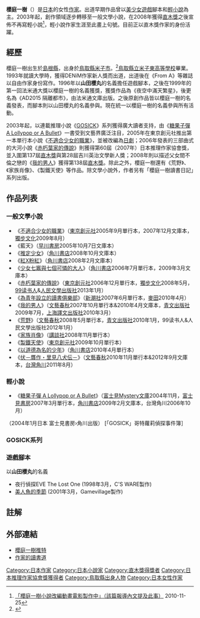 {{Infobox Writer
| name          = 櫻庭一樹
| birth_name    = 櫻庭一樹
| birth_date    = {{birth date and age|1971|7|26}}
| birth_place   = [[日本|日本]][[島根縣|島根縣]]
| death_date    = 
| death_place   = 
| occupation    = [[小說家|小說家]]
| nationality   = {{JPN}}
| education     = [[学士|学士]]
| alma_mater    = 
| period        = 1999年 - 
| genre         = [[推理小說|推理小說]]・[[奇幻小說|奇幻小說]]
| subject       = 
| movement      = 
| notableworks  = 《[[赤朽葉家的傳說|赤朽葉家的傳說]]》<br />《[[我的男人|我的男人]]》
| awards        = [[日本推理作家協會獎|日本推理作家協會獎]]（2007年）<br/>[[直木三十五獎|直木三十五獎]]（2008年）
| spouse        = 友野英俊（2009年 - 2011年）
}}

{{Japanese|japanese=桜庭 一樹|kana=さくらば かずき|romaji=Sakuraba Kazuki}}
'''櫻庭一樹'''（{{bd|1971年|7月26日}}）是[[日本|日本]]的女性[[作家|作家]]。出道早期作品曾以[[美少女遊戲|美少女遊戲]]腳本和[[輕小說|輕小說]]為主。2003年起，創作領域逐步轉移至一般文學小說，在2008年獲得[[直木獎|直木獎]]之後宣佈不再寫輕小說<ref>[http://gnn.gamer.com.tw/4/48844.html 「櫻庭一樹小說改編動畫電影製作中」（該篇報導內文提及此事） ] {{Wayback|url=http://gnn.gamer.com.tw/4/48844.html |date=20180817193502 }} 2010-11-25</ref>，輕小說作家生涯至此畫上句號。目前正以直木獎作家的身份活躍。

== 經歷 ==
櫻庭一樹出生於[[島根縣|島根縣]]，出身於[[鳥取縣|鳥取縣]][[米子市|米子市]]。<ref>{{Cite web|url=http://sakuraba.if.tv/profile/index.php|title=櫻庭一樹官網介紹|accessdate=2010-01-23|language=ja|deadurl=yes|archiveurl=https://web.archive.org/web/20100330055055/http://sakuraba.if.tv/profile/index.php|archivedate=2010-03-30}}</ref>[[鳥取縣立米子東高等學校|鳥取縣立米子東高等學校]]畢業。1993年就讀大學時，獲得DENiM作家新人獎而出道，出道後在《From A》等雜誌以自由作家身份寫作。1996年以'''山田櫻丸'''的名義擔任遊戲腳本，之後在1999年的第一回法米通大獎以櫻庭一樹的名義獲獎，獲獎作品為《夜空中滿天繁星》，後更名為《AD2015 隔離都市》，由法米通文庫出版。之後原創作品皆以櫻庭一樹的名義發表，而腳本則以山田櫻丸的名義參與。現在統一以櫻庭一樹的名義參與所有活動。

2003年起，以連載推理小說《[[GOSICK|GOSICK]]》系列獲得廣大讀者支持，由《[[糖果子彈_A_Lollypop_or_A_Bullet|糖果子彈 A Lollypop or A Bullet]]》一書受到文藝界廣泛注目，2005年在東京創元社推出第一本單行本小說《[[不適合少女的職業|不適合少女的職業]]》，並被改編為[[日劇|日劇]]；2006年發表的三部曲式的大河小說《[[赤朽葉家的傳說|赤朽葉家的傳說]]》則獲得第60屆（2007年）日本推理作家協會獎，並入圍第137屆[[直木獎|直木獎]]與第28屆吉川英治文學新人獎；2008年則以描述父女間不倫之戀的《[[我的男人|我的男人]]》獲得第138屆[[直木獎|直木獎]]。除此之外，櫻庭一樹還有《荒野》、《家族肖像》、《製鐵天使》等作品。除文學小說外，作者另有「櫻庭一樹讀書日記」系列出版。

== 作品列表 ==
=== 一般文學小說 ===
* 《[[不適合少女的職業|不適合少女的職業]]》（[[東京創元社|東京創元社]]2005年9月單行本，2007年12月文庫本，[[獨步文化|獨步文化]]2009年8月）
* 《藍天》（[[早川書房|早川書房]]2005年10月7日文庫本）
* 《[[推定少女_(小說)|推定少女]]》（[[角川書店|角川書店]]2008年10月文庫本）
* 《[[紅X粉紅|紅X粉紅]]》（[[角川書店|角川書店]]2008年2月文庫本）
* 《[[少女七竈與七個可憐的大人|少女七竈與七個可憐的大人]]》（[[角川書店|角川書店]]2006年7月單行本，2009年3月文庫本）
* 《[[赤朽葉家的傳說|赤朽葉家的傳說]]》（[[東京創元社|東京創元社]]2006年12月單行本，[[獨步文化|獨步文化]]2008年5月，[[99读书人|99读书人]]&[[人民文學出版社|人民文學出版社]]2013年1月）
* 《[[為青年設立的讀書俱樂部|為青年設立的讀書俱樂部]]》（[[新潮社|新潮社]]2007年6月單行本，[[麥田|麥田]]2010年4月） 
* 《[[我的男人|我的男人]]》（[[文藝春秋|文藝春秋]]2007年10月單行本&2010年4月文庫本，[[青文出版社|青文出版社]]2009年7月，[[上海譯文出版社|上海譯文出版社]]2010年3月）
* 《[[荒野|荒野]]》（[[文藝春秋|文藝春秋]]2008年5月單行本，[[青文出版社|青文出版社]]2010年1月，99读书人&人民文學出版社2012年1月）
* 《[[家族肖像|家族肖像]]》（[[講談社|講談社]]2008年11月單行本）
* 《[[製鐵天使|製鐵天使]]》（[[東京創元社|東京創元社]]2009年10月單行本）
* 《[[以道德為名的少年|以道德為名的少年]]》（[[角川書店|角川書店]]2010年4月單行本）
* 《[[伏－贋作・里見八犬伝－|伏－贋作・里見八犬伝－]]》（[[文藝春秋|文藝春秋]]2010年11月單行本&2012年9月文庫本，[[台灣角川|台灣角川]]2011年8月）

=== 輕小說 ===
* 《[[糖果子彈_A_Lollypop_or_A_Bullet|糖果子彈 A Lollypop or A Bullet]]》（[[富士見Mystery文庫|富士見Mystery文庫]]2004年11月，[[富士見書房|富士見書房]]2007年3月單行本，[[角川書店|角川書店]]2009年2月文庫本，台灣角川2006年10月）

（2004年1月日本 富士見書房›角川出版）
[「GOSICK」哥特蘿莉偵探事件簿］

=== GOSICK系列 ===
{{main|GOSICK}}

=== 遊戲腳本 ===
以'''山田櫻丸'''的名義
* 夜行偵探EVE The Lost One  (1998年3月，C'S WARE製作)
* [[美人魚的季節|美人魚的季節]]  (2001年3月，Gamevillage製作)

== 註解 ==
{{Reflist|2}}

== 外部連結 ==
* [https://twitter.com/sakurabakazuki 櫻庭一樹推特] {{Wayback|url=https://twitter.com/sakurabakazuki |date=20201126220648 }} {{ja}}
* [http://www.webdoku.jp/rensai/sakka/michi54.html 作家的讀書道] {{Wayback|url=http://www.webdoku.jp/rensai/sakka/michi54.html |date=20190207233344 }} {{ja}}


{{start box}}
{{s-awards}}
{{succession prize box|'''[[恩田陸|恩田陸]]'''<br>《尤金尼亞之謎》|'''今野敏'''<br>《果斷 隠蔽捜査2》|[[日本推理作家協會獎|日本推理作家協會獎]]（長篇及連作短篇集）|第60屆<br>《赤朽葉家的傳說》}}
{{succession prize box|'''松井今朝子'''<br>《吉原手引草》|'''[[井上荒野|井上荒野]]'''<br />《切羽》|[[直木獎|直木獎]]|138屆<br>《我的男人》}}
{{end}}

{{Authority control}}
{{DEFAULTSORT:Sakuraba Kazuki}}
[[Category:日本作家|Category:日本作家]]
[[Category:日本小說家|Category:日本小說家]]
[[Category:直木獎得獎者|Category:直木獎得獎者]]
[[Category:日本推理作家協會獎獲得者|Category:日本推理作家協會獎獲得者]]
[[Category:鳥取縣出身人物|Category:鳥取縣出身人物]]
[[Category:日本女性作家|Category:日本女性作家]]